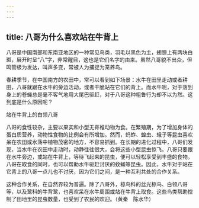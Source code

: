```yaml
---
---
---
```

title: 八哥为什么喜欢站在牛背上
---




八哥是中国南部和东南亚地区的一种常见鸟类，羽毛以黑色为主，翅膀上有两块白斑，展开时呈“八”字，非常醒目，这也是它们名字的由来。虽然八哥貌不出众，但鸣管极为发达，叫声多变，常被人为捕捉为笼养鸟。

春耕季节，在中国南方的农田中，常可以看到如下场景：水牛在田里走动或者耕田，八哥就跟在水牛的旁边活动，或者干脆站在它们的背上。而水牛呢，对于落到身上的苍蝇总是毫不客气地用大尾巴驱赶，对于八哥这种粗鲁行为却不以为然。这到底是什么原因呢？

站在牛背上的白领八哥



八哥的食性较杂，主要以果实和小型无脊椎动物为食。在繁殖期，为了增加身体的蛋白质营养，动物性食物的比例会有所增加。然而，蚂蚱、蝗虫、蛾子等昆虫喜欢呆在农田或水荡中植物茂密的地方，不容易抓到。在长期的进化过程中，八哥们发现，当水牛在农田中走动时，动静往往很大，会将这些小型昆虫惊飞。八哥只要跟在水牛旁边，或站在牛背上，等待飞起来的昆虫，便可以轻松享受到丰盛的食物。八哥在取食的同时，也可以帮助水牛驱赶讨厌的蚊蝇等昆虫。因此，水牛对于站在它背上的八哥一点儿也不讨厌，因为它们之间，是一种互利共处的合作关系。

这种合作关系，在自然界较为普遍。除了八哥外，椋鸟科的丝光椋鸟、白领八哥等，以及鹭科的牛背鹭，也喜欢呆在水牛周围或站在牛背上取食。这些鸟类帮助控制了田地里的昆虫数量，也受到了农民的欢迎。（黄秦　陈水华）